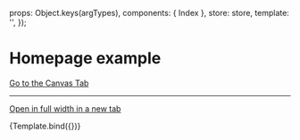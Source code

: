 

<Meta
  title="Pages/Homepage"
  component={Index}
/>

  props: Object.keys(argTypes),
  components: { Index },
  store: store,
  template: '<Index />',
});

# Homepage example

<a href="?path=/story/pages-homepage--example">Go to the Canvas Tab</a>

---

<a href="?id=pages-homepage--example" target="_blank">Open in full width in a new tab</a>

<Canvas>
  <Story
    name="Example"
  >
    {Template.bind({})}
  </Story>
</Canvas>


